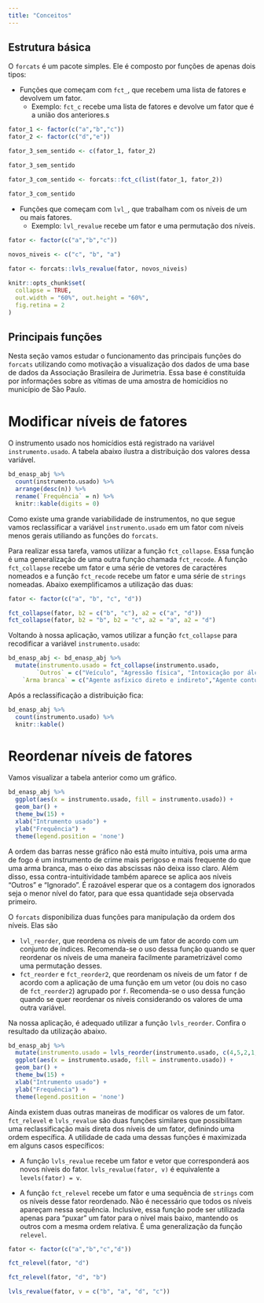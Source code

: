 ```yaml
---
title: "Conceitos"
---
```


## Estrutura básica

O `forcats` é um pacote simples. Ele é composto por funções de apenas dois tipos:

- Funções que começam com `fct_`, que recebem uma lista de fatores e devolvem um fator.
    - Exemplo: `fct_c` recebe uma lista de fatores e devolve um fator que é a união dos anteriores.s
    
```r

fator_1 <- factor(c("a","b","c"))
fator_2 <- factor(c("d","e"))

fator_3_sem_sentido <- c(fator_1, fator_2)

fator_3_sem_sentido

fator_3_com_sentido <- forcats::fct_c(list(fator_1, fator_2))

fator_3_com_sentido

```
    
- Funções que começam com `lvl_`, que trabalham com os níveis de um ou mais fatores.
    - Exemplo: `lvl_revalue` recebe um fator e uma permutação dos níveis.
    
```r

fator <- factor(c("a","b","c"))

novos_niveis <- c("c", "b", "a")
  
fator <- forcats::lvls_revalue(fator, novos_niveis)

``` 

```r
knitr::opts_chunk$set(
  collapse = TRUE, 
  out.width = "60%", out.height = "60%",
  fig.retina = 2
)
```

## Principais funções

Nesta seção vamos estudar o funcionamento das principais funções do `forcats` utilizando como motivação a visualização dos dados de uma base de dados da Associação Brasileira de Jurimetria. Essa base é constituída por informações sobre as vítimas de uma amostra de homicídios no município de São Paulo.

# Modificar níveis de fatores

O instrumento usado nos homicídios está registrado na variável `instrumento.usado`. A tabela abaixo ilustra a distribuição dos valores dessa variável.

```r

bd_enasp_abj %>% 
  count(instrumento.usado) %>% 
  arrange(desc(n)) %>% 
  rename(`Frequência` = n) %>% 
  knitr::kable(digits = 0)

```

Como existe uma grande variabilidade de instrumentos, no que segue vamos reclassificar a variável `instrumento.usado` em um fator com níveis menos gerais utiliando as funções do `forcats`.

Para realizar essa tarefa, vamos utilizar a função `fct_collapse`. Essa função é uma generalização de uma outra função chamada `fct_recode`. A função `fct_collapse` recebe um fator e uma série de vetores de caractéres nomeados e a função `fct_recode` recebe um fator e uma série de `strings` nomeadas. Abaixo exemplificamos a utilização das duas:

```r

fator <- factor(c("a", "b", "c", "d"))

fct_collapse(fator, b2 = c("b", "c"), a2 = c("a", "d"))
fct_collapse(fator, b2 = "b", b2 = "c", a2 = "a", a2 = "d")

```

Voltando à nossa aplicação, vamos utilizar a função `fct_collapse` para recodificar a variável `instrumento.usado`:

```r

bd_enasp_abj <- bd_enasp_abj %>% 
  mutate(instrumento.usado = fct_collapse(instrumento.usado,
        `Outros` = c("Veículo", "Agressão física", "Intoxicação por álcool etílico"),
    `Arma branca` = c("Agente asfixico direto e indireto","Agente contundente", "Barra de ferro", "Cadarço","Faca", "Fio elétrico", "Fio elétrico (vítima foi estrangulada)", "Fogo", "Instrumento contundente", "Machadinha", "Tesoura")))

```

Após a reclassificação a distribuição fica:

```r

bd_enasp_abj %>% 
  count(instrumento.usado) %>% 
  knitr::kable()

```

# Reordenar níveis de fatores

Vamos visualizar a tabela anterior como um gráfico.

```r

bd_enasp_abj %>% 
  ggplot(aes(x = instrumento.usado, fill = instrumento.usado)) + 
  geom_bar() +
  theme_bw(15) +
  xlab("Intrumento usado") + 
  ylab("Frequência") + 
  theme(legend.position = 'none')

```

A ordem das barras nesse gráfico não está muito intuitiva, pois uma arma de fogo é um instrumento de crime mais perigoso e mais frequente do que uma arma branca, mas o eixo das abscissas não deixa isso claro. Além disso, essa contra-intuitividade também aparece se aplica aos níveis "Outros" e "Ignorado". É razoável esperar que os a contagem dos ignorados seja o menor nível do fator, para que essa quantidade seja observada primeiro.

O `forcats` disponibiliza duas funções para manipulação da ordem dos níveis. Elas são

- `lvl_reorder`, que reordena os níveis de um fator de acordo com um conjunto de índices. Recomenda-se o uso dessa função quando se quer reordenar os níveis de uma maneira facilmente parametrizável como uma permutação desses.
- `fct_reorder` e `fct_reorder2`, que reordenam os níveis de um fator `f` de acordo com a aplicação de uma função em um vetor (ou dois no caso de `fct_reorder2`) agrupado por `f`. Recomenda-se o uso dessa função quando se quer reordenar os níveis considerando os valores de uma outra variável.

Na nossa aplicação, é adequado utilizar a função `lvls_reorder`. Confira o resultado da utilização abaixo.

```r

bd_enasp_abj %>%
  mutate(instrumento.usado = lvls_reorder(instrumento.usado, c(4,5,2,1,3))) %>% 
  ggplot(aes(x = instrumento.usado, fill = instrumento.usado)) + 
  geom_bar() +
  theme_bw(15) +
  xlab("Intrumento usado") + 
  ylab("Frequência") + 
  theme(legend.position = 'none')

```

Ainda existem duas outras maneiras de modificar os valores de um fator. `fct_relevel` e `lvls_revalue` são duas funções similares que possibilitam uma reclassificação mais direta dos níveis de um fator, definindo uma ordem específica. A utilidade de cada uma dessas funções é maximizada em alguns casos específicos:

- A função `lvls_revalue` recebe um fator e vetor que corresponderá aos novos níveis do fator. `lvls_revalue(fator, v)` é equivalente a `levels(fator) = v`.

- A função `fct_relevel` recebe um fator e uma sequência de `strings` com os níveis desse fator reordenado. Não é necessário que todos os níveis apareçam nessa sequência. Inclusive, essa função pode ser utilizada apenas para "puxar" um fator para o nível mais baixo, mantendo os outros com a mesma ordem relativa. É uma generalização da função `relevel`.

```r

fator <- factor(c("a","b","c","d"))

fct_relevel(fator, "d")

fct_relevel(fator, "d", "b")

lvls_revalue(fator, v = c("b", "a", "d", "c"))

```
